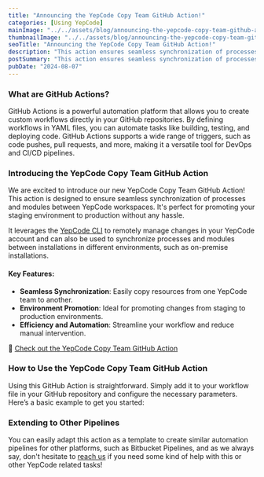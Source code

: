 ```yaml
---
title: "Announcing the YepCode Copy Team GitHub Action!"
categories: [Using YepCode]
mainImage: "../../assets/blog/announcing-the-yepcode-copy-team-github-action/668bedce47af12b7089664cd_github-action-blog-post.jpg"
thumbnailImage: "../../assets/blog/announcing-the-yepcode-copy-team-github-action/668bedce47af12b7089664cd_github-action-blog-post.jpg"
seoTitle: "Announcing the YepCode Copy Team GitHub Action!"
description: "This action ensures seamless synchronization of processes and modules between YepCode workspaces, perfect for promoting your staging environment to production"
postSummary: "This action ensures seamless synchronization of processes and modules between YepCode workspaces, perfect for promoting your staging environment to production"
pubDate: "2024-08-07"
---
```


### What are GitHub Actions?

GitHub Actions is a powerful automation platform that allows you to create custom workflows directly in your GitHub repositories. By defining workflows in YAML files, you can automate tasks like building, testing, and deploying code. GitHub Actions supports a wide range of triggers, such as code pushes, pull requests, and more, making it a versatile tool for DevOps and CI/CD pipelines.

### Introducing the YepCode Copy Team GitHub Action

We are excited to introduce our new YepCode Copy Team GitHub Action! This action is designed to ensure seamless synchronization of processes and modules between YepCode workspaces. It's perfect for promoting your staging environment to production without any hassle.

It leverages the [YepCode CLI](https://yepcode.io/docs/cli/) to remotely manage changes in your YepCode account and can also be used to synchronize processes and modules between installations in different environments, such as on-premise installations.

#### Key Features:

-   **Seamless Synchronization**: Easily copy resources from one YepCode team to another.
-   **Environment Promotion**: Ideal for promoting changes from staging to production environments.
-   **Efficiency and Automation**: Streamline your workflow and reduce manual intervention.

🔗 [Check out the YepCode Copy Team GitHub Action](https://github.com/marketplace/actions/yepcode-copy-team-github-action)

### How to Use the YepCode Copy Team GitHub Action

Using this GitHub Action is straightforward. Simply add it to your workflow file in your GitHub repository and configure the necessary parameters. Here’s a basic example to get you started:

### Extending to Other Pipelines

You can easily adapt this action as a template to create similar automation pipelines for other platforms, such as Bitbucket Pipelines, and as we always say, don't hesitate to [reach us](https://yepcode.io/contact) if you need some kind of help with this or other YepCode related tasks!

‍
